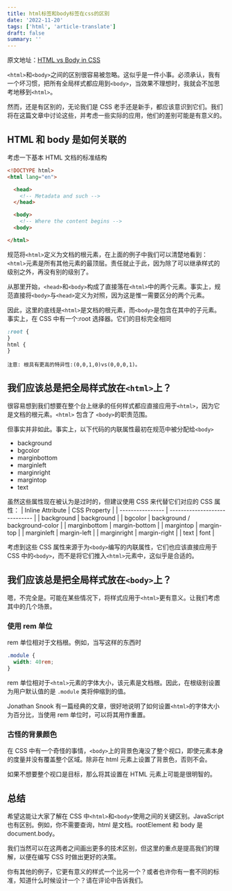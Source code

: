 ```yaml
---
title: html标签和body标签在css的区别
date: '2022-11-20'
tags: ['html', 'article-translate']
draft: false
summary: ''
---
```


原文地址：[HTML vs Body in CSS](https://css-tricks.com/html-vs-body-in-css/)

`<html>`和`<body>`之间的区别很容易被忽略。这似乎是一件小事。必须承认，我有一个坏习惯，把所有全局样式都应用到`<body>`，当效果不理想时，我就会不加思考地移到`<html>`。

然而，还是有区别的，无论我们是 CSS 老手还是新手，都应该意识到它们。我们将在这篇文章中讨论这些，并考虑一些实际的应用，他们的差别可能是有意义的。

## HTML 和 body 是如何关联的

考虑一下基本 HTML 文档的标准结构

```html
<!DOCTYPE html>
<html lang="en">

  <head>
    <!-- Metadata and such -->
  </head>

  <body>
    <!-- Where the content begins -->
  <body>

</html>
```

规范将`<html>`定义为文档的根元素，在上面的例子中我们可以清楚地看到：`<html>`元素是所有其他元素的最顶层。责任就止于此，因为除了可以继承样式的级别之外，再没有别的级别了。

从那里开始，`<head>`和`<body>`构成了直接落在`<html>`中的两个元素。事实上，规范直接将`<body>`与`<head>`定义为对照，因为这是惟一需要区分的两个元素。

因此，这里的底线是`<html>`是文档的根元素，而`<body>`是包含在其中的子元素。事实上，在 CSS 中有一个:root 选择器。它们的目标完全相同

```css
:root {
}
html {
}
```

```
注意: 根具有更高的特异性:(0,0,1,0)vs(0,0,0,1)。
```

## 我们应该总是把全局样式放在`<html>`上？

很容易想到我们想要在整个台上继承的任何样式都应直接应用于`<html>`，因为它是文档的根元素。`<html>` 包含了 `<body>`的职责范围。

但事实并非如此。事实上，以下代码的内联属性最初在规范中被分配给`<body>`

- background
- bgcolor
- marginbottom
- marginleft
- marginright
- margintop
- text

虽然这些属性现在被认为是过时的，但建议使用 CSS 来代替它们对应的 CSS 属性：
| Inline Attribute | CSS Property |
| ---------------- | ----------------------------- |
| background | background |
| bgcolor | background / background-color |
| marginbottom | margin-bottom |
| margintop | margin-top |
| marginleft | margin-left |
| marginright | margin-right |
| text | font |

考虑到这些 CSS 属性来源于为`<body>`编写的内联属性，它们也应该直接应用于 CSS 中的`<body>`，而不是将它们推入`<html>`元素中，这似乎是合适的。

## 我们应该总是把全局样式放在`<body>`上？

嗯，不完全是。可能在某些情况下，将样式应用于`<html>`更有意义。让我们考虑其中的几个场景。

### 使用 rem 单位

rem 单位相对于文档根。例如，当写这样的东西时

```css
.module {
  width: 40rem;
}
```

rem 单位相对于`<html>`元素的字体大小，该元素是文档根。因此，在根级别设置为用户默认值的是 `.module` 类将伸缩到的值。

Jonathan Snook 有一篇经典的文章，很好地说明了如何设置`<html>`的字体大小为百分比，当使用 rem 单位时，可以将其用作重置。

### 古怪的背景颜色

在 CSS 中有一个奇怪的事情，`<body>`上的背景色淹没了整个视口，即使元素本身的度量并没有覆盖整个区域。除非在 html 元素上设置了背景色，否则不会。

如果不想要整个视口是目标，那么将其设置在 HTML 元素上可能是很明智的。

## 总结

希望这能让大家了解在 CSS 中`<html>`和`<body>`使用之间的关键区别。JavaScript 也有区别。例如，你不需要查询，html 是文档。rootElement 和 body 是 document.body。

我们当然可以在这两者之间画出更多的技术区别，但这里的重点是提高我们的理解，以便在编写 CSS 时做出更好的决策。

你有其他的例子，它更有意义的样式一个比另一个？或者也许你有一套不同的标准，知道什么时候设计一个？请在评论中告诉我们。
